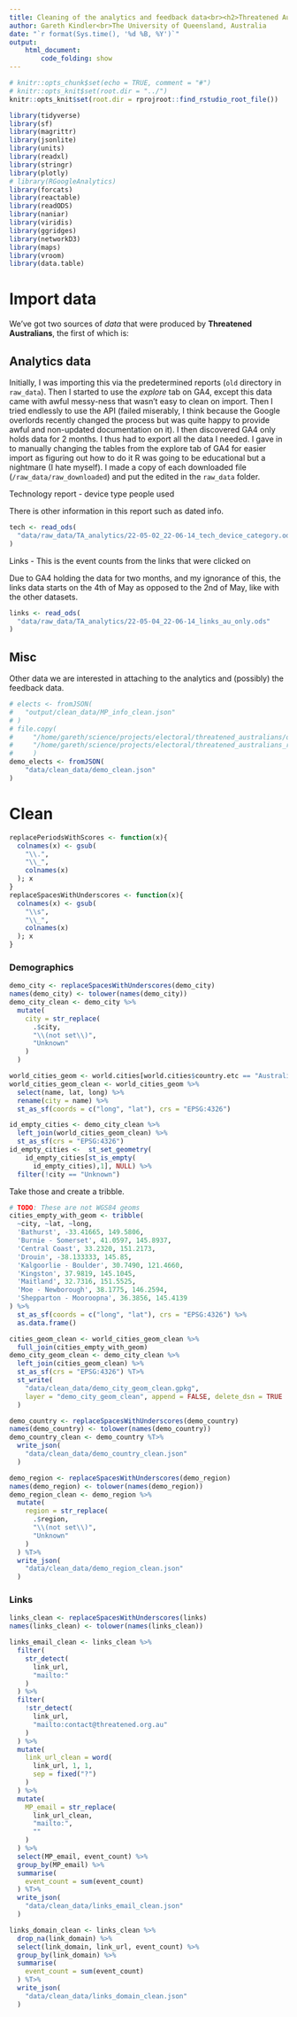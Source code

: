```yaml
---
title: Cleaning of the analytics and feedback data<br><h2>Threatened Australians (threatened.org.au)
author: Gareth Kindler<br>The University of Queensland, Australia
date: "`r format(Sys.time(), '%d %B, %Y')`"
output:
    html_document:
        code_folding: show
---
```


```r
# knitr::opts_chunk$set(echo = TRUE, comment = "#")
# knitr::opts_knit$set(root.dir = "../")
knitr::opts_knit$set(root.dir = rprojroot::find_rstudio_root_file())
```

```r
library(tidyverse)
library(sf)
library(magrittr)
library(jsonlite)
library(units)
library(readxl)
library(stringr)
library(plotly)
# library(RGoogleAnalytics)
library(forcats)
library(reactable)
library(readODS)
library(naniar)
library(viridis)
library(ggridges)
library(networkD3)
library(maps)
library(vroom)
library(data.table)
```

# Import data

We've got two sources of *data* that were produced by **Threatened Australians**, the first of which is:

## Analytics data

Initially, I was importing this via the predetermined reports (`old` directory in `raw_data`). Then I started to use the *explore* tab on GA4, except this data came with awful messy-ness that wasn't easy to clean on import. Then I tried endlessly to use the API (failed miserably, I think because the Google overlords recently changed the process but was quite happy to provide awful and non-updated documentation on it). I then discovered GA4 only holds data for 2 months. I thus had to export all the data I needed. I gave in to manually changing the tables from the explore tab of GA4 for easier import as figuring out how to do it R was going to be educational but a nightmare (I hate myself). I made a copy of each downloaded file (`/raw_data/raw_downloaded`) and put the edited in the `raw_data` folder.

Technology report - device type people used

There is other information in this report such as dated info.

```r
tech <- read_ods(
  "data/raw_data/TA_analytics/22-05-02_22-06-14_tech_device_category.ods"
)
```

Links - This is the event counts from the links that were clicked on

Due to GA4 holding the data for two months, and my ignorance of this, the links data starts on the 4th of May as opposed to the 2nd of May, like with the other datasets.

```r
links <- read_ods(
  "data/raw_data/TA_analytics/22-05-04_22-06-14_links_au_only.ods"
)
```

## Misc

Other data we are interested in attaching to the analytics and (possibly) the feedback data.

```r
# elects <- fromJSON(
#   "output/clean_data/MP_info_clean.json"
# )
# file.copy(
#     "/home/gareth/science/projects/electoral/threatened_australians/output/clean_data/demo_clean.json",
#     "/home/gareth/science/projects/electoral/threatened_australians_research/data/clean_data/demo_clean.json"
#     )
demo_elects <- fromJSON(
    "data/clean_data/demo_clean.json"
)
```

# Clean

```r
replacePeriodsWithScores <- function(x){
  colnames(x) <- gsub(
    "\\.",
    "\\_",
    colnames(x)
  ); x
}
replaceSpacesWithUnderscores <- function(x){
  colnames(x) <- gsub(
    "\\s",
    "\\_",
    colnames(x)
  ); x
}
```

### Demographics

```r
demo_city <- replaceSpacesWithUnderscores(demo_city)
names(demo_city) <- tolower(names(demo_city))
demo_city_clean <- demo_city %>%
  mutate(
    city = str_replace(
      .$city,
      "\\(not set\\)",
      "Unknown"
    )
  )
```

```r
world_cities_geom <- world.cities[world.cities$country.etc == "Australia",]
world_cities_geom_clean <- world_cities_geom %>%
  select(name, lat, long) %>%
  rename(city = name) %>%
  st_as_sf(coords = c("long", "lat"), crs = "EPSG:4326")
```

```r
id_empty_cities <- demo_city_clean %>%
  left_join(world_cities_geom_clean) %>%
  st_as_sf(crs = "EPSG:4326")
id_empty_cities <-  st_set_geometry(
    id_empty_cities[st_is_empty(
      id_empty_cities),1], NULL) %>%
  filter(!city == "Unknown")
```

Take those and create a tribble.

```r
# TODO: These are not WGS84 geoms
cities_empty_with_geom <- tribble(
  ~city, ~lat, ~long,
  'Bathurst', -33.41665, 149.5806,
  'Burnie - Somerset', 41.0597, 145.8937,
  'Central Coast', 33.2320, 151.2173,
  'Drouin', -38.133333, 145.85,
  'Kalgoorlie - Boulder', 30.7490, 121.4660,
  'Kingston', 37.9819, 145.1045,
  'Maitland', 32.7316, 151.5525,
  'Moe - Newborough', 38.1775, 146.2594,
  'Shepparton - Mooroopna', 36.3856, 145.4139
) %>%
  st_as_sf(coords = c("long", "lat"), crs = "EPSG:4326") %>%
  as.data.frame()
```

```r
cities_geom_clean <- world_cities_geom_clean %>%
  full_join(cities_empty_with_geom)
demo_city_geom_clean <- demo_city_clean %>%
  left_join(cities_geom_clean) %>%
  st_as_sf(crs = "EPSG:4326") %T>%
  st_write(
    "data/clean_data/demo_city_geom_clean.gpkg",
    layer = "demo_city_geom_clean", append = FALSE, delete_dsn = TRUE
  )
```

```r
demo_country <- replaceSpacesWithUnderscores(demo_country)
names(demo_country) <- tolower(names(demo_country))
demo_country_clean <- demo_country %T>%
  write_json(
    "data/clean_data/demo_country_clean.json"
  )
```

```r
demo_region <- replaceSpacesWithUnderscores(demo_region)
names(demo_region) <- tolower(names(demo_region))
demo_region_clean <- demo_region %>%
  mutate(
    region = str_replace(
      .$region,
      "\\(not set\\)",
      "Unknown"
    )
  ) %T>%
  write_json(
    "data/clean_data/demo_region_clean.json"
  )
```

### Links

```r
links_clean <- replaceSpacesWithUnderscores(links)
names(links_clean) <- tolower(names(links_clean))
```

```r
links_email_clean <- links_clean %>%
  filter(
    str_detect(
      link_url,
      "mailto:"
    )
  ) %>%
  filter(
    !str_detect(
      link_url,
      "mailto:contact@threatened.org.au"
    )
  ) %>%
  mutate(
    link_url_clean = word(
      link_url, 1, 1,
      sep = fixed("?")
    )
  ) %>%
  mutate(
    MP_email = str_replace(
      link_url_clean,
      "mailto:",
      ""
    )
  ) %>%
  select(MP_email, event_count) %>%
  group_by(MP_email) %>%
  summarise(
    event_count = sum(event_count)
  ) %T>%
  write_json(
    "data/clean_data/links_email_clean.json"
  )
```

```r
links_domain_clean <- links_clean %>%
  drop_na(link_domain) %>%
  select(link_domain, link_url, event_count) %>%
  group_by(link_domain) %>%
  summarise(
    event_count = sum(event_count)
  ) %T>%
  write_json(
    "data/clean_data/links_domain_clean.json"
  )
```

